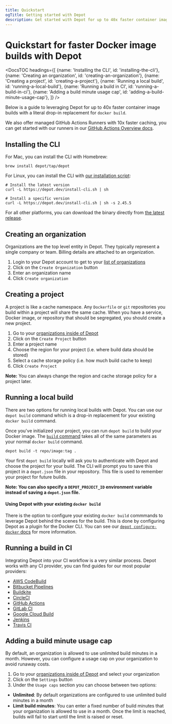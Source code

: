 ```yaml
---
title: Quickstart
ogTitle: Getting started with Depot
description: Get started with Depot for up to 40x faster container image builds locally and in CI.
---
```



# Quickstart for faster Docker image builds with Depot

<DocsTOC
  headings={[
    {name: 'Installing the CLI', id: 'installing-the-cli'},
    {name: 'Creating an organization', id: 'creating-an-organization'},
    {name: 'Creating a project', id: 'creating-a-project'},
    {name: 'Running a local build', id: 'running-a-local-build'},
    {name: 'Running a build in CI', id: 'running-a-build-in-ci'},
    {name: 'Adding a build minute usage cap', id: 'adding-a-build-minute-usage-cap'},
  ]}
/>

Below is a guide to leveraging Depot for up to 40x faster container image builds with a literal drop-in replacement for `docker build`.

We also offer managed GitHub Actions Runners with 10x faster caching, you can get started with our runners in our [GitHub Actions Overview docs](/docs/github-actions/overview).

## Installing the CLI

For Mac, you can install the CLI with Homebrew:

```shell
brew install depot/tap/depot
```

For Linux, you can install the CLI with [our installation script](https://depot.dev/install-cli.sh):

```shell
# Install the latest version
curl -L https://depot.dev/install-cli.sh | sh

# Install a specific version
curl -L https://depot.dev/install-cli.sh | sh -s 2.45.5
```

For all other platforms, you can download the binary directly from [the latest release](https://github.com/depot/cli/releases).

## Creating an organization

Organizations are the top level entity in Depot. They typically represent a single company or team. Billing details are attached to an organization.

1. Login to your Depot account to get to your [list of organizations](/orgs)
2. Click on the `Create Organization` button
3. Enter an organization name
4. Click `Create organization`

## Creating a project

A project is like a cache namespace. Any `Dockerfile` or `git` repositories you build within a project will share the same cache. When you have a service, Docker image, or repository that should be segregated, you should create a new project.

1. Go to your [organizations inside of Depot](/orgs)
2. Click on the `Create Project` button
3. Enter a project name
4. Choose the region for your project (i.e. where build data should be stored)
5. Select a cache storage policy (i.e. how much build cache to keep)
6. Click `Create Project`

**Note:** You can always change the region and cache storage policy for a project later.

## Running a local build

There are two options for running local builds with Depot. You can use our `depot build` command which is a drop-in replacement for your existing `docker build` command.

Once you've initialized your project, you can run `depot build` to build your Docker image. The [`build` command](/docs/cli/reference#depot-build) takes all of the same parameters as your normal `docker build` command.

```shell
depot build -t repo/image:tag .
```

Your first `depot build` locally will ask you to authenticate with Depot and choose the project for your build. The CLI will prompt you to save this project in a `depot.json` file in your repository. This file is used to remember your project for future builds.

**Note: You can also specify a `DEPOT_PROJECT_ID` environment variable instead of saving a `depot.json` file.**

#### Using Depot with your existing `docker build`

There is the option to configure your existing `docker build` commmands to leverage Depot behind the scenes for the build. This is done by configuring Depot as a plugin for the Docker CLI. You can see our [`depot configure-docker` docs](/docs/cli/reference#depot-configure-docker) for more information.

## Running a build in CI

Integrating Depot into your CI workflow is a very similar process. Depot works with any CI provider, you can find guides for our most popular providers:

- [AWS CodeBuild](../integrations/aws-codebuild)
- [Bitbucket Pipelines](../integrations/bitbucket-pipelines)
- [Buildkite](../integrations/buildkite)
- [CircleCI](../integrations/circleci)
- [GitHub Actions](../integrations/github-actions)
- [GitLab CI](../integrations/gitlab-ci)
- [Google Cloud Build](../integrations/google-cloud-build)
- [Jenkins](../integrations/jenkins)
- [Travis CI](../integrations/travis-ci)

## Adding a build minute usage cap

By default, an organization is allowed to use unlimited build minutes in a month. However, you can configure a usage cap on your organization to avoid runaway costs.

1. Go to your [organizations inside of Depot](/orgs) and select your organization
2. Click on the `Settings` button
3. Under the `Usage caps` section you can choose between two options:

- **Unlimited**: By default organizations are configured to use unlimited build minutes in a month
- **Limit build minutes**: You can enter a fixed number of build minutes that your organization is allowed to use in a month. Once the limit is reached, builds will fail to start until the limit is raised or reset.
